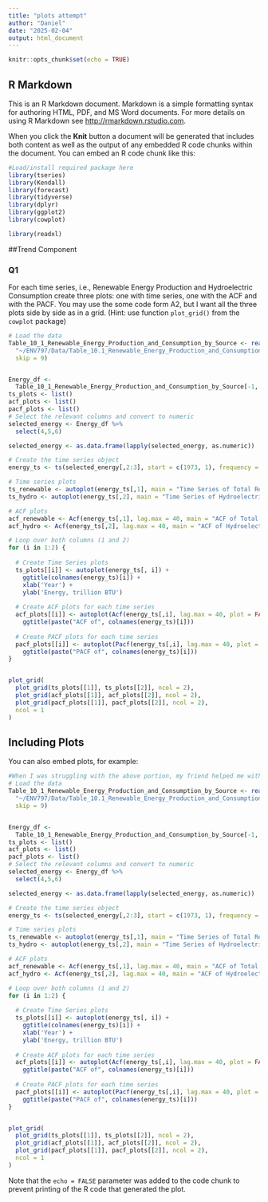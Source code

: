 ```yaml
---
title: "plots attempt"
author: "Daniel"
date: "2025-02-04"
output: html_document
---
```


```r
knitr::opts_chunk$set(echo = TRUE)
```

## R Markdown

This is an R Markdown document. Markdown is a simple formatting syntax for authoring HTML, PDF, and MS Word documents. For more details on using R Markdown see <http://rmarkdown.rstudio.com>.

When you click the **Knit** button a document will be generated that includes both content as well as the output of any embedded R code chunks within the document. You can embed an R code chunk like this:

```r
#Load/install required package here
library(tseries)
library(Kendall)
library(forecast)
library(tidyverse)
library(dplyr)
library(ggplot2)
library(cowplot)
```

```r
library(readxl)
```


##Trend Component

### Q1
For each time series, i.e., Renewable Energy Production and Hydroelectric Consumption create three plots: one with time series, one with the ACF and with the PACF. You may use the some code form A2, but I want all the three plots side by side as in a grid.
(Hint: use function `plot_grid()` from the `cowplot` package)

```r
# Load the data
Table_10_1_Renewable_Energy_Production_and_Consumption_by_Source <- read_excel(
  "~/ENV797/Data/Table_10.1_Renewable_Energy_Production_and_Consumption_by_Source.xlsx",
  skip = 9)


Energy_df <-
  Table_10_1_Renewable_Energy_Production_and_Consumption_by_Source[-1, ]
ts_plots <- list()
acf_plots <- list()
pacf_plots <- list()
# Select the relevant columns and convert to numeric
selected_energy <- Energy_df %>%
  select(4,5,6)

selected_energy <- as.data.frame(lapply(selected_energy, as.numeric))

# Create the time series object
energy_ts <- ts(selected_energy[,2:3], start = c(1973, 1), frequency = 12)

# Time series plots
ts_renewable <- autoplot(energy_ts[,1], main = "Time Series of Total Renewable Energy Production")
ts_hydro <- autoplot(energy_ts[,2], main = "Time Series of Hydroelectric Power Consumption")

# ACF plots
acf_renewable <- Acf(energy_ts[,1], lag.max = 40, main = "ACF of Total Renewable Energy Production", plot = TRUE)
acf_hydro <- Acf(energy_ts[,2], lag.max = 40, main = "ACF of Hydroelectric Power Consumption", plot = FALSE)

# Loop over both columns (1 and 2)
for (i in 1:2) {
  
  # Create Time Series plots
  ts_plots[[i]] <- autoplot(energy_ts[, i]) +
    ggtitle(colnames(energy_ts)[i]) +
    xlab('Year') + 
    ylab('Energy, trillion BTU')
  
  # Create ACF plots for each time series
  acf_plots[[i]] <- autoplot(Acf(energy_ts[,i], lag.max = 40, plot = FALSE)) +
    ggtitle(paste("ACF of", colnames(energy_ts)[i]))
  
  # Create PACF plots for each time series
  pacf_plots[[i]] <- autoplot(Pacf(energy_ts[,i], lag.max = 40, plot = FALSE)) +
    ggtitle(paste("PACF of", colnames(energy_ts)[i]))
}


plot_grid(
  plot_grid(ts_plots[[1]], ts_plots[[2]], ncol = 2),  
  plot_grid(acf_plots[[1]], acf_plots[[2]], ncol = 2),  
  plot_grid(pacf_plots[[1]], pacf_plots[[2]], ncol = 2),  
  ncol = 1  
)
```

## Including Plots

You can also embed plots, for example:

```r
#When I was struggling with the above portion, my friend helped me with 
# Load the data
Table_10_1_Renewable_Energy_Production_and_Consumption_by_Source <- read_excel(
  "~/ENV797/Data/Table_10.1_Renewable_Energy_Production_and_Consumption_by_Source.xlsx",
  skip = 9)


Energy_df <-
  Table_10_1_Renewable_Energy_Production_and_Consumption_by_Source[-1, ]
ts_plots <- list()
acf_plots <- list()
pacf_plots <- list()
# Select the relevant columns and convert to numeric
selected_energy <- Energy_df %>%
  select(4,5,6)

selected_energy <- as.data.frame(lapply(selected_energy, as.numeric))

# Create the time series object
energy_ts <- ts(selected_energy[,2:3], start = c(1973, 1), frequency = 12)

# Time series plots
ts_renewable <- autoplot(energy_ts[,1], main = "Time Series of Total Renewable Energy Production")
ts_hydro <- autoplot(energy_ts[,2], main = "Time Series of Hydroelectric Power Consumption")

# ACF plots
acf_renewable <- Acf(energy_ts[,1], lag.max = 40, main = "ACF of Total Renewable Energy Production", plot = TRUE)
acf_hydro <- Acf(energy_ts[,2], lag.max = 40, main = "ACF of Hydroelectric Power Consumption", plot = FALSE)

# Loop over both columns (1 and 2)
for (i in 1:2) {
  
  # Create Time Series plots
  ts_plots[[i]] <- autoplot(energy_ts[, i]) +
    ggtitle(colnames(energy_ts)[i]) +
    xlab('Year') + 
    ylab('Energy, trillion BTU')
  
  # Create ACF plots for each time series
  acf_plots[[i]] <- autoplot(Acf(energy_ts[,i], lag.max = 40, plot = FALSE)) +
    ggtitle(paste("ACF of", colnames(energy_ts)[i]))
  
  # Create PACF plots for each time series
  pacf_plots[[i]] <- autoplot(Pacf(energy_ts[,i], lag.max = 40, plot = FALSE)) +
    ggtitle(paste("PACF of", colnames(energy_ts)[i]))
}


plot_grid(
  plot_grid(ts_plots[[1]], ts_plots[[2]], ncol = 2),  
  plot_grid(acf_plots[[1]], acf_plots[[2]], ncol = 2),  
  plot_grid(pacf_plots[[1]], pacf_plots[[2]], ncol = 2),  
  ncol = 1  
)
```

Note that the `echo = FALSE` parameter was added to the code chunk to prevent printing of the R code that generated the plot.
